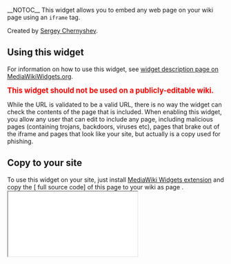 <noinclude>__NOTOC__
This widget allows you to embed any web page on your wiki page using an <code>iframe</code> tag.

Created by [https://www.mediawikiwidgets.org/User:Sergey_Chernyshev Sergey Chernyshev].

== Using this widget ==
For information on how to use this widget, see [https://www.mediawikiwidgets.org/Iframe widget description page on MediaWikiWidgets.org].

<big>'''<font color="red">This widget should not be used on a publicly-editable wiki.</font>'''</big>

While the URL is validated to be a valid URL, there is no way the widget can check the contents of the page that is included. When enabling this widget, you allow any user that can edit to include any page, including malicious pages (containing trojans, backdoors, viruses etc), pages that brake out of the iframe and pages that look like your site, but actually is a copy used for phishing.

== Copy to your site ==
To use this widget on your site, just install [https://www.mediawiki.org/wiki/Extension:Widgets MediaWiki Widgets extension] and copy the [{{fullurl:{{FULLPAGENAME}}|action=edit}} full source code] of this page to your wiki as page '''{{FULLPAGENAME}}'''.
</noinclude><includeonly><iframe src="<!--{$url|validate:url}-->" style="border: <!--{$border|escape:html|default:0}-->" width="<!--{$width|escape:html|default:400}-->" height="<!--{$height|escape:html|default:300}-->"></iframe></includeonly>